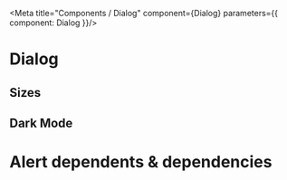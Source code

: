 
<Meta title="Components / Dialog" component={Dialog} parameters={{ component: Dialog }}/>

# Dialog

## Sizes 
<Preview>
    <Dialog visible fixed={false} showOverlay={false} title="Dialog">
        Dialog content
    </Dialog>
     <Dialog visible fcStyle="danger" fixed={false} showOverlay={false} title="Dialog">
        Dialog content
    </Dialog>
      <Dialog visible fcStyle="warning" fixed={false} showOverlay={false} title="Dialog">
        Dialog content
    </Dialog>
      <Dialog visible fcStyle="info" fixed={false} showOverlay={false} title="Dialog">
        Dialog content
    </Dialog>
      <Dialog visible fcStyle="success" fixed={false} showOverlay={false} title="Dialog">
        Dialog content
    </Dialog>
</Preview>

<DialogDemo />

## Dark Mode

<DialogDarkDemo />

<Props of={Dialog} />

# Alert dependents & dependencies
<DependenciesTable titleDependencies='Dependencies' titleDependents='Dependents' of={Dialog} />
